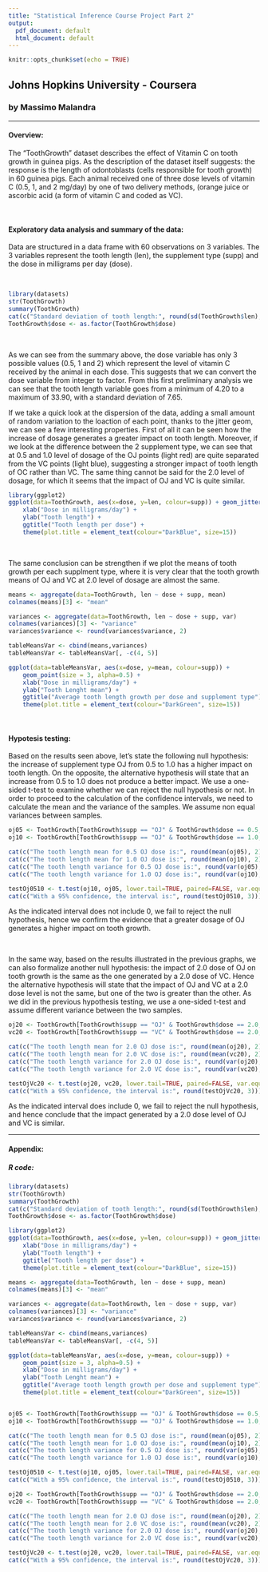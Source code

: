 ```yaml
---
title: "Statistical Inference Course Project Part 2"
output:
  pdf_document: default
  html_document: default
---
```


```r
knitr::opts_chunk$set(echo = TRUE)
```

## Johns Hopkins University - Coursera
### by Massimo Malandra
***
#### Overview:

The "ToothGrowth" dataset describes the effect of Vitamin C on tooth growth in guinea pigs. As the description of the dataset itself suggests: the response is the length of odontoblasts (cells responsible for tooth growth) in 60 guinea pigs. Each animal received one of three dose levels of vitamin C (0.5, 1, and 2 mg/day) by one of two delivery methods, (orange juice or ascorbic acid (a form of vitamin C and coded as VC).

<br>

#### Exploratory data analysis and summary of the data:

Data are structured in a data frame with 60 observations on 3 variables. 
The 3 variables represent the tooth length (len), the supplement type (supp) and the dose in milligrams per day (dose). 

<br>

```r
library(datasets)
str(ToothGrowth)
summary(ToothGrowth)
cat(c("Standard deviation of tooth length:", round(sd(ToothGrowth$len), 2)))
ToothGrowth$dose <- as.factor(ToothGrowth$dose)
```

<br>

As we can see from the summary above, the dose variable has only 3 possible values (0.5, 1 and 2) which represent the level of vitamin C received by the animal in each dose. This suggests that we can convert the dose variable from integer to factor. 
From this first preliminary analysis we can see that the tooth length variable goes from a minimum of 4.20 to a maximum of 33.90, with a standard deviation of 7.65.

If we take a quick look at the dispersion of the data, adding a small amount of random variation to the loaction of each point, thanks to the jitter geom, we can see a few interesting properties. First of all it can be seen how the increase of dosage generates a greater impact on tooth length. 
Moreover, if we look at the difference between the 2 supplement type, we can see that at 0.5 and 1.0 level of dosage of the OJ points (light red) are quite separated from the VC points (light blue), suggesting a stronger impact of tooth length of OC rather than VC.
The same thing cannot be said for the 2.0 level of dosage, for which it seems that the impact of OJ and VC is quite similar.

```r
library(ggplot2)
ggplot(data=ToothGrowth, aes(x=dose, y=len, colour=supp)) + geom_jitter() +
    xlab("Dose in milligrams/day") +
    ylab("Tooth length") + 
    ggtitle("Tooth length per dose") + 
    theme(plot.title = element_text(colour="DarkBlue", size=15))
```

<br>

The same conclusion can be strengthen if we plot the means of tooth growth per each supplment type, where it is very clear that the tooth growth means of OJ and VC at 2.0 level of dosage are almost the same.

```r
means <- aggregate(data=ToothGrowth, len ~ dose + supp, mean)
colnames(means)[3] <- "mean"

variances <- aggregate(data=ToothGrowth, len ~ dose + supp, var)
colnames(variances)[3] <- "variance"
variances$variance <- round(variances$variance, 2)

tableMeansVar <- cbind(means,variances)
tableMeansVar <- tableMeansVar[, -c(4, 5)]

ggplot(data=tableMeansVar, aes(x=dose, y=mean, colour=supp)) + 
    geom_point(size = 3, alpha=0.5) + 
    xlab("Dose in milligrams/day") +
    ylab("Tooth Lenght mean") + 
    ggtitle("Average tooth length growth per dose and supplement type") + 
    theme(plot.title = element_text(colour="DarkGreen", size=15))
```

<br>

#### Hypotesis testing:

Based on the results seen above, let’s state the following null hypothesis: the increase of supplement type OJ from 0.5 to 1.0 has a higher impact on tooth length. 
On the opposite, the alternative hypothesis will state that an increase from 0.5 to 1.0 does not produce a better impact. 
We use a one-sided t-test to examine whether we can reject the null hypothesis or not.
In order to proceed to the calculation of the confidence intervals, we need to calculate the mean and the variance of the samples.
We assume non equal variances between samples.

```r
oj05 <- ToothGrowth[ToothGrowth$supp == "OJ" & ToothGrowth$dose == 0.5, "len"]
oj10 <- ToothGrowth[ToothGrowth$supp == "OJ" & ToothGrowth$dose == 1.0, "len"]

cat(c("The tooth length mean for 0.5 OJ dose is:", round(mean(oj05), 2)))
cat(c("The tooth length mean for 1.0 OJ dose is:", round(mean(oj10), 2)))
cat(c("The tooth length variance for 0.5 OJ dose is:", round(var(oj05), 2)))
cat(c("The tooth length variance for 1.0 OJ dose is:", round(var(oj10), 2)))

testOj0510 <- t.test(oj10, oj05, lower.tail=TRUE, paired=FALSE, var.equal=FALSE)$conf
cat(c("With a 95% confidence, the interval is:", round(testOj0510, 3)))
```

As the indicated interval does not include 0, we fail to reject the null hypothesis, hence we confirm the evidence that a greater dosage of OJ generates a higher impact on tooth growth.

<br>

In the same way, based on the results illustrated in the previous graphs, we can also formalize another null hypothesis: the impact of 2.0 dose of OJ on tooth growth is the same as the one generated by a 2.0 dose of VC.
Hence the alternative hypothesis will state that the impact of OJ and VC at a 2.0 dose level is not the same, but one of the two is greater than the other.
As we did in the previous hypothesis testing, we use a one-sided t-test and assume different variance between the two samples.

```r
oj20 <- ToothGrowth[ToothGrowth$supp == "OJ" & ToothGrowth$dose == 2.0, "len"]
vc20 <- ToothGrowth[ToothGrowth$supp == "VC" & ToothGrowth$dose == 2.0, "len"]

cat(c("The tooth length mean for 2.0 OJ dose is:", round(mean(oj20), 2)))
cat(c("The tooth length mean for 2.0 VC dose is:", round(mean(vc20), 2)))
cat(c("The tooth length variance for 2.0 OJ dose is:", round(var(oj20), 2)))
cat(c("The tooth length variance for 2.0 VC dose is:", round(var(vc20), 2)))

testOjVc20 <- t.test(oj20, vc20, lower.tail=TRUE, paired=FALSE, var.equal=FALSE)$conf
cat(c("With a 95% confidence, the interval is:", round(testOjVc20, 3)))
```

As the indicated interval does include 0, we fail to reject the null hypothesis, and hence conclude that the impact generated by a 2.0 dose level of OJ and VC is similar.


***
#### Appendix:
##### R code:

```r
library(datasets)
str(ToothGrowth)
summary(ToothGrowth)
cat(c("Standard deviation of tooth length:", round(sd(ToothGrowth$len), 2)))
ToothGrowth$dose <- as.factor(ToothGrowth$dose)

library(ggplot2)
ggplot(data=ToothGrowth, aes(x=dose, y=len, colour=supp)) + geom_jitter() +
    xlab("Dose in milligrams/day") +
    ylab("Tooth length") + 
    ggtitle("Tooth length per dose") + 
    theme(plot.title = element_text(colour="DarkBlue", size=15))

means <- aggregate(data=ToothGrowth, len ~ dose + supp, mean)
colnames(means)[3] <- "mean"

variances <- aggregate(data=ToothGrowth, len ~ dose + supp, var)
colnames(variances)[3] <- "variance"
variances$variance <- round(variances$variance, 2)

tableMeansVar <- cbind(means,variances)
tableMeansVar <- tableMeansVar[, -c(4, 5)]

ggplot(data=tableMeansVar, aes(x=dose, y=mean, colour=supp)) + 
    geom_point(size = 3, alpha=0.5) + 
    xlab("Dose in milligrams/day") +
    ylab("Tooth Lenght mean") + 
    ggtitle("Average tooth length growth per dose and supplement type") + 
    theme(plot.title = element_text(colour="DarkGreen", size=15))


oj05 <- ToothGrowth[ToothGrowth$supp == "OJ" & ToothGrowth$dose == 0.5, "len"]
oj10 <- ToothGrowth[ToothGrowth$supp == "OJ" & ToothGrowth$dose == 1.0, "len"]

cat(c("The tooth length mean for 0.5 OJ dose is:", round(mean(oj05), 2)))
cat(c("The tooth length mean for 1.0 OJ dose is:", round(mean(oj10), 2)))
cat(c("The tooth length variance for 0.5 OJ dose is:", round(var(oj05), 2)))
cat(c("The tooth length variance for 1.0 OJ dose is:", round(var(oj10), 2)))

testOj0510 <- t.test(oj10, oj05, lower.tail=TRUE, paired=FALSE, var.equal=FALSE)$conf
cat(c("With a 95% confidence, the interval is:", round(testOj0510, 3)))

oj20 <- ToothGrowth[ToothGrowth$supp == "OJ" & ToothGrowth$dose == 2.0, "len"]
vc20 <- ToothGrowth[ToothGrowth$supp == "VC" & ToothGrowth$dose == 2.0, "len"]

cat(c("The tooth length mean for 2.0 OJ dose is:", round(mean(oj20), 2)))
cat(c("The tooth length mean for 2.0 VC dose is:", round(mean(vc20), 2)))
cat(c("The tooth length variance for 2.0 OJ dose is:", round(var(oj20), 2)))
cat(c("The tooth length variance for 2.0 VC dose is:", round(var(vc20), 2)))

testOjVc20 <- t.test(oj20, vc20, lower.tail=TRUE, paired=FALSE, var.equal=FALSE)$conf
cat(c("With a 95% confidence, the interval is:", round(testOjVc20, 3)))
```
